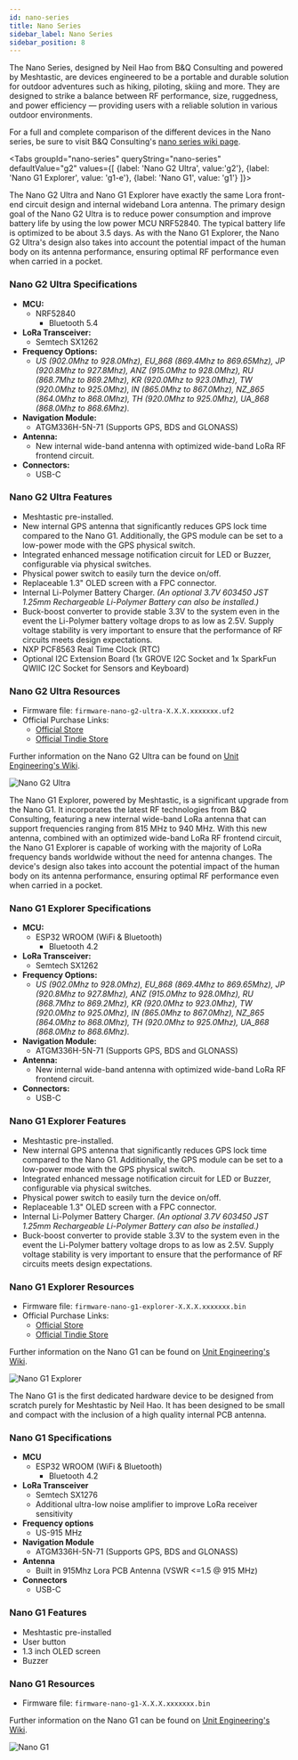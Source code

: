 ```yaml
---
id: nano-series
title: Nano Series
sidebar_label: Nano Series
sidebar_position: 8
---
```



The Nano Series, designed by Neil Hao from B&Q Consulting and powered by Meshtastic, are devices engineered to be a portable and durable solution for outdoor adventures such as hiking, piloting, skiing and more. They are designed to strike a balance between RF performance, size, ruggedness, and power efficiency — providing users with a reliable solution in various outdoor environments.

For a full and complete comparison of the different devices in the Nano series, be sure to visit B&Q Consulting's [nano series wiki page](https://wiki.uniteng.com/en/meshtastic#nano-edition).

<Tabs
groupId="nano-series"
queryString="nano-series"
defaultValue="g2"
values={[
{label: 'Nano G2 Ultra', value:'g2'},
{label: 'Nano G1 Explorer', value: 'g1-e'},
{label: 'Nano G1', value: 'g1'}
]}>

<TabItem value="g2">

The Nano G2 Ultra and Nano G1 Explorer have exactly the same Lora front-end circuit design and internal wideband Lora antenna. The primary design goal of the Nano G2 Ultra is to reduce power consumption and improve battery life by using the low power MCU NRF52840. The typical battery life is optimized to be about 3.5 days. As with the Nano G1 Explorer, the Nano G2 Ultra's design also takes into account the potential impact of the human body on its antenna performance, ensuring optimal RF performance even when carried in a pocket.

### Nano G2 Ultra Specifications

- **MCU:**
  - NRF52840
    - Bluetooth 5.4
- **LoRa Transceiver:**
  - Semtech SX1262
- **Frequency Options:**
  - _US (902.0Mhz to 928.0Mhz), EU_868 (869.4Mhz to 869.65Mhz), JP (920.8Mhz to 927.8Mhz), ANZ (915.0Mhz to 928.0Mhz), RU (868.7Mhz to 869.2Mhz), KR (920.0Mhz to 923.0Mhz), TW (920.0Mhz to 925.0Mhz), IN (865.0Mhz to 867.0Mhz), NZ_865 (864.0Mhz to 868.0Mhz), TH (920.0Mhz to 925.0Mhz), UA_868 (868.0Mhz to 868.6Mhz)._
- **Navigation Module:**
  - ATGM336H-5N-71 (Supports GPS, BDS and GLONASS)
- **Antenna:**
  - New internal wide-band antenna with optimized wide-band LoRa RF frontend circuit.
- **Connectors:**
  - USB-C

### Nano G2 Ultra Features

- Meshtastic pre-installed.
- New internal GPS antenna that significantly reduces GPS lock time compared to the Nano G1. Additionally, the GPS module can be set to a low-power mode with the GPS physical switch.
- Integrated enhanced message notification circuit for LED or Buzzer, configurable via physical switches.
- Physical power switch to easily turn the device on/off.
- Replaceable 1.3" OLED screen with a FPC connector.
- Internal Li-Polymer Battery Charger. _(An optional 3.7V 603450 JST 1.25mm Rechargeable Li-Polymer Battery can also be installed.)_
- Buck-boost converter to provide stable 3.3V to the system even in the event the Li-Polymer battery voltage drops to as low as 2.5V. Supply voltage stability is very important to ensure that the performance of RF circuits meets design expectations.
- NXP PCF8563 Real Time Clock (RTC)
- Optional I2C Extension Board (1x GROVE I2C Socket and 1x SparkFun QWIIC I2C Socket for Sensors and Keyboard)

### Nano G2 Ultra Resources

- Firmware file: `firmware-nano-g2-ultra-X.X.X.xxxxxxx.uf2`
- Official Purchase Links:
  - [Official Store](https://shop.uniteng.com/product/meshtastic-mesh-device-nano-g2-ultra/)
  - [Official Tindie Store](https://www.tindie.com/products/neilhao/meshtastic-mesh-device-nano-g2-ultra/)

Further information on the Nano G2 Ultra can be found on [Unit Engineering's Wiki](https://wiki.uniteng.com/en/meshtastic/nano-g2-ultra).

![Nano G2 Ultra](/img/hardware/nano_g2_ultra.jpeg)

</TabItem>
 <TabItem value="g1-e">

The Nano G1 Explorer, powered by Meshtastic, is a significant upgrade from the Nano G1. It incorporates the latest RF technologies from B&Q Consulting, featuring a new internal wide-band LoRa antenna that can support frequencies ranging from 815 MHz to 940 MHz. With this new antenna, combined with an optimized wide-band LoRa RF frontend circuit, the Nano G1 Explorer is capable of working with the majority of LoRa frequency bands worldwide without the need for antenna changes. The device's design also takes into account the potential impact of the human body on its antenna performance, ensuring optimal RF performance even when carried in a pocket.

### Nano G1 Explorer Specifications

- **MCU:**
  - ESP32 WROOM (WiFi & Bluetooth)
    - Bluetooth 4.2
- **LoRa Transceiver:**
  - Semtech SX1262
- **Frequency Options:**
  - _US (902.0Mhz to 928.0Mhz), EU_868 (869.4Mhz to 869.65Mhz), JP (920.8Mhz to 927.8Mhz), ANZ (915.0Mhz to 928.0Mhz), RU (868.7Mhz to 869.2Mhz), KR (920.0Mhz to 923.0Mhz), TW (920.0Mhz to 925.0Mhz), IN (865.0Mhz to 867.0Mhz), NZ_865 (864.0Mhz to 868.0Mhz), TH (920.0Mhz to 925.0Mhz), UA_868 (868.0Mhz to 868.6Mhz)._
- **Navigation Module:**
  - ATGM336H-5N-71 (Supports GPS, BDS and GLONASS)
- **Antenna:**
  - New internal wide-band antenna with optimized wide-band LoRa RF frontend circuit.
- **Connectors:**
  - USB-C

### Nano G1 Explorer Features

- Meshtastic pre-installed.
- New internal GPS antenna that significantly reduces GPS lock time compared to the Nano G1. Additionally, the GPS module can be set to a low-power mode with the GPS physical switch.
- Integrated enhanced message notification circuit for LED or Buzzer, configurable via physical switches.
- Physical power switch to easily turn the device on/off.
- Replaceable 1.3" OLED screen with a FPC connector.
- Internal Li-Polymer Battery Charger. _(An optional 3.7V 603450 JST 1.25mm Rechargeable Li-Polymer Battery can also be installed.)_
- Buck-boost converter to provide stable 3.3V to the system even in the event the Li-Polymer battery voltage drops to as low as 2.5V. Supply voltage stability is very important to ensure that the performance of RF circuits meets design expectations.

### Nano G1 Explorer Resources

- Firmware file: `firmware-nano-g1-explorer-X.X.X.xxxxxxx.bin`
- Official Purchase Links:
  - [Official Store](https://shop.uniteng.com/product/meshtastic-mesh-device-nano-edition/)
  - [Official Tindie Store](https://www.tindie.com/products/neilhao/meshtastic-mesh-device-nano-g1-explorer/)

Further information on the Nano G1 can be found on [Unit Engineering's Wiki](https://wiki.uniteng.com/en/meshtastic/nano-g1-explorer).

![Nano G1 Explorer](/img/hardware/nano_g1_explorer.jpeg)

</TabItem>
<TabItem value="g1">

The Nano G1 is the first dedicated hardware device to be designed from scratch purely for Meshtastic by Neil Hao. It has been designed to be small and compact with the inclusion of a high quality internal PCB antenna.

### Nano G1 Specifications

- **MCU**
  - ESP32 WROOM (WiFi & Bluetooth)
    - Bluetooth 4.2
- **LoRa Transceiver**
  - Semtech SX1276
  - Additional ultra-low noise amplifier to improve LoRa receiver sensitivity
- **Frequency options**
  - US-915 MHz
- **Navigation Module**
  - ATGM336H-5N-71 (Supports GPS, BDS and GLONASS)
- **Antenna**
  - Built in 915Mhz Lora PCB Antenna (VSWR \<=1.5 @ 915 MHz)
- **Connectors**
  - USB-C

### Nano G1 Features

- Meshtastic pre-installed
- User button
- 1.3 inch OLED screen
- Buzzer

### Nano G1 Resources

- Firmware file: `firmware-nano-g1-X.X.X.xxxxxxx.bin`

Further information on the Nano G1 can be found on [Unit Engineering's Wiki](https://uniteng.com/wiki/doku.php?id=meshtastic:nano).

![Nano G1](/img/hardware/nano-g1-front.jpg)

</TabItem>
</Tabs>
